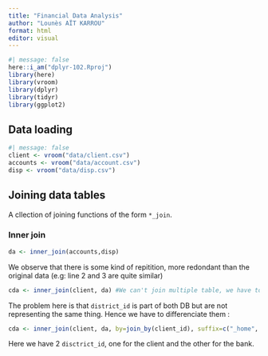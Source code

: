```yaml
---
title: "Financial Data Analysis"
author: "Lounès AÏT KARROU"
format: html
editor: visual
---
```

```r
#| message: false
here::i_am("dplyr-102.Rproj")
library(here)
library(vroom)
library(dplyr)
library(tidyr)
library(ggplot2)
```

## Data loading

```r
#| message: false
client <- vroom("data/client.csv")
accounts <- vroom("data/account.csv")
disp <- vroom("data/disp.csv")
```

## Joining data tables
A cllection of joining functions of the form `*_join`.   
   
### Inner join
```r
da <- inner_join(accounts,disp)
```
We observe that there is some kind of repitition, more redondant than the original data (e.g: line 2 and 3 are quite similar)

```r
cda <- inner_join(client, da) #We can't join multiple table, we have to do it progressivly
```
The problem here is that `district_id` is part of both DB but are not representing the same thing. Hence we have to differenciate them :

```r
cda <- inner_join(client, da, by=join_by(client_id), suffix=c("_home", "_bank"))
```

Here we have 2 `disctrict_id`, one for the client and the other for the bank. 





